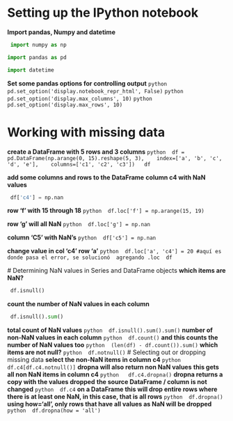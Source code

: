 
# Setting up the IPython notebook
**Import pandas, Numpy and datetime** 
```python
 import numpy as np 
 ```
 ```python
 import pandas as pd 
 ```
 ```python
 import datetime
 ```
 **Set some pandas options for controlling output** 
 ```python
 pd.set_option('display.notebook_repr_html', False)
 ```
 ```python
  pd.set_option('display.max_columns', 10)
 ```
 ```python
  pd.set_option('display.max_rows', 10)
 ```

# Working with missing data
**create a DataFrame with 5 rows and 3 columns** 
 ```python
 df = pd.DataFrame(np.arange(0, 15).reshape(5, 3),  
 index=['a', 'b', 'c', 'd', 'e'],  
 columns=['c1', 'c2', 'c3']) 
 df 
 ```

**add some columns and rows to the DataFrame** 
**column c4 with NaN values** 
```python
 df['c4'] = np.nan
 ```

**row 'f' with 15 through 18**
  ```python
 df.loc['f'] = np.arange(15, 19)
 ```

**row 'g' will all NaN**
 ```python
 df.loc['g'] = np.nan
 ```

**column 'C5' with NaN's**
 ```python
 df['c5'] = np.nan
 ```

**change value in col 'c4' row 'a'**
 ```python
 df.loc['a', 'c4'] = 20 #aquí es donde pasa el error, se solucionó  agregando .loc
 df
 ```

 # Determining NaN values in Series and  DataFrame objects 
**which items are NaN?** 
```python
 df.isnull() 
 ```
**count the number of NaN values in each column**
```python
 df.isnull().sum()
 ```

 **total count of NaN values**
 ```python
 df.isnull().sum().sum()
 ```
 **number of non-NaN values in each column**
 ```python
 df.count()
 ```
 **and this counts the number of NaN values too**
 ```python
 (len(df) - df.count()).sum()
 ```
**which items are not null?**
 ```python
 df.notnull()
 ```
 # Selecting out or dropping missing data
 **select the non-NaN items in column c4**
 ```python
 df.c4[df.c4.notnull()]
 ```
 **dropna will also return non NaN values**
 **this gets all non NaN items in column c4**
 ```python
  df.c4.dropna() 
 ```
 **dropna returns a copy with the values dropped**
 **the source DataFrame / column is not changed**
 ```python
 df.c4
 ```
 **on a DataFrame this will drop entire rows where there is at least one NaN, in this case, that is all rows**
 ```python
 df.dropna()
 ```
 **using how='all', only rows that have all values as NaN will be dropped**
 ```python
 df.dropna(how = 'all')
 ```








 